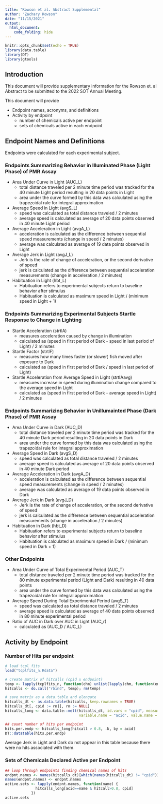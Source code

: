 ```yaml
---
title: "Rowson et al. Abstract Supplemental"
author: "Zachary Rowson"
date: "11/15/2021"
output: 
  html_document: 
    code_folding: hide
---
```


```r
knitr::opts_chunk$set(echo = TRUE)
library(data.table)
library(DT)
library(gtools)
```

## Introduction

This document will provide supplementary information for the Rowson et. al Abstract to be submitted to the 2022 SOT Annual Meeting.

This document will  provide

* Endpoint names, acronyms, and definitions
* Activity by endpoint
  + number of chemicals active per endpoint
  + sets of chemicals active in each endpoint

## Endpoint Names and Definitions

Endpoints were calculated for each experimental subject.

### Endpoints Summarizing Behavior in Illuminated Phase (Light Phase) of PMR Assay

* Area Under Curve in Light (AUC_L)
  + total distance traveled per 2 minute time period was tracked for the 40 minute Light period resulting in 20 data points in Light
  + area under the curve formed by this data was calculated using the trapezoidal rule for integral approximation
* Average Speed in Light (avgS_L)
  + speed was calculated as total distance traveled / 2 minutes
  + average speed is calculated as average of 20 data points observed in 40 minute Light period
* Average Acceleration in Light (avgA_L)
  + acceleration is calculated as the difference between sequential speed measurements (change in speed / 2 minutes)
  + average was calculated as average of 19 data points observed in Light
* Average Jerk in Light (avgJ_L)
  + Jerk is the rate of change of acceleration, or the second derivative of speed
  + jerk is calculated as the difference between sequential acceleration measurements (change in acceleration / 2 minutes)
* Habituation in Light (hbt_L)
  + Habituation refers to experimental subjects return to baseline behavior after stimulus
  + Habituation is calculated as maximum speed in Light / (minimum speed in Light + 1)

### Endpoints Summarizing Experimental Subjects Startle Response to Change in Lighting

* Startle Acceleration (strtlA)
  + measures acceleration caused by change in illumination
  + calculated as (speed in first period of Dark - speed in last period of Light) / 2 minutes
* Startle Factor (strtlF)
  + measures how many times faster (or slower) fish moved after exposure to Dark
  + calculated as (speed in first period of Dark / speed in last period of Light)
* Startle Acceleration from Average Speed in Light (strtlAavg)
  + measures increase in speed during illumination change compared to the average speed in Light
  + calculated as (speed in first period of Dark - average speed in Light) / 2 minutes
  
### Endpoints Summarizing Behavior in Unillumainted Phase (Dark Phase) of PMR Assay

* Area Under Curve in Dark (AUC_D)
  + total distance traveled per 2 minute time period was tracked for the 40 minute Dark period resulting in 20 data points in Dark
  + area under the curve formed by this data was calculated using the trapezoidal rule for integral approximation
* Average Speed in Dark (avgS_D)
  + speed was calculated as total distance traveled / 2 minutes
  + average speed is calculated as average of 20 data points observed in 40 minute Dark period
* Average Acceleration in Dark (avgA_D)
  + acceleration is calculated as the difference between sequential speed measurements (change in speed / 2 minutes)
  + average was calculated as average of 19 data points observed in Dark
* Average Jerk in Dark (avgJ_D)
  + Jerk is the rate of change of acceleration, or the second derivative of speed
  + jerk is calculated as the difference between sequential acceleration measurements (change in acceleration / 2 minutes)
* Habituation in Dark (hbt_D)
  + Habituation refers to experimental subjects return to baseline behavior after stimulus
  + Habituation is calculated as maximum speed in Dark / (minimum speed in Dark + 1)

### Other Endpoints

* Area Under Curve of Total Experimental Period (AUC_T)
  + total distance traveled per 2 minute time period was tracked for the 80 minute experimental period (Light and Dark) resulting in 40 data points
  + area under the curve formed by this data was calculated using the trapezoidal rule for integral approximation
* Average Speed During Total Experimental Period (avgS_T)
  + speed was calculated as total distance traveled / 2 minutes
  + average speed is calculated as average of 40 data points observed in 80 minute experimental period
* Ratio of AUC in Dark over AUC in Light (AUC_r)
  + calculated as (AUC_D / AUC_L)

## Activity by Endpoint

### Number of Hits per endpoint

``` r
# load tcpl fits
load("tcplfits_n.Rdata")

# create matrix of hitcalls (cpid x endpoint)
temp <- lapply(tcplfits_n, function(chm) unlist(lapply(chm, function(endp) endp[["summary"]]$hitcall)))
hitcalls <- do.call("rbind", temp); rm(temp)

# save matrix as a data.table and elongate
hitcalls_dt <- as.data.table(hitcalls, keep.rownames = TRUE)
hitcalls_dt[, cpid := rn][, rn := NULL]
hitcalls_long <- data.table::melt(hitcalls_dt, id.vars = "cpid", measure.vars = names(hitcalls)[1:16],
                                  variable.name = "acid", value.name = "hitcall")

## count number of hits per endpoint
hits.per.endp <- hitcalls_long[hitcall > 0.8, .N, by = acid]
DT::datatable(hits.per.endp)
```

Average Jerk in Light and Dark do not appear in this table because there were no hits associated with them.

### Sets of Chemicals Declared Active per Endpoint

```r
## loop through endpoints finding chemical names of hits
endpnt.names <- names(hitcalls_dt)[which(names(hitcalls_dt) != "cpid")]
names(endpnt.names) <- endpnt.names
active.sets <- lapply(endpnt.names, function(name) {
              hitcalls_long[acid==name & hitcall>0.8, cpid]
            })
active.sets
```
